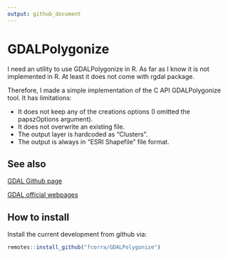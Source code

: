 ```yaml
---
output: github_document
---
```


<!-- README.md is generated from README.Rmd. Please edit that file -->

# GDALPolygonize

I need an utility to use GDALPolygonize in R. As far as I know it is not implemented in R. At least it does not come with rgdal package.

Therefore, I made a simple implementation of the C API GDALPolygonize tool. It has limitations:

* It does not keep any of the creations options (I omitted the papszOptions argument).
* It does not overwrite an existing file.
* The output layer is hardcoded as "Clusters".
* The output is always in "ESRI Shapefile" file format.

## See also

[GDAL Github page](https://github.com/OSGeo/gdal)

[GDAL official webpages](https://gdal.org/)

## How to install

Install the current development from github via:
``` r
remotes::install_github("fcorra/GDALPolygonize")
```
